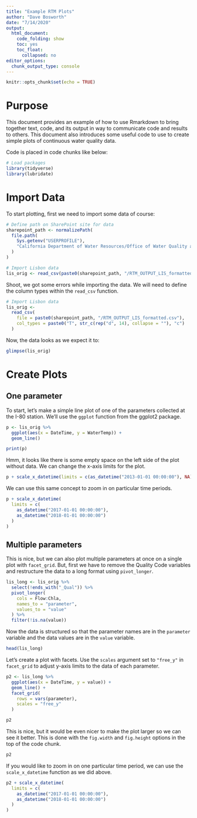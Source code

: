 ```yaml
---
title: "Example RTM Plots"
author: "Dave Bosworth"
date: "7/14/2020"
output: 
  html_document: 
    code_folding: show
    toc: yes
    toc_float:
      collapsed: no
editor_options: 
  chunk_output_type: console
---
```


```r
knitr::opts_chunk$set(echo = TRUE)
```

# Purpose

This document provides an example of how to use Rmarkdown to bring together text, code, and its output in way to communicate code and results to others. This document also introduces some useful code to use to create simple plots of continuous water quality data.

Code is placed in code chunks like below:
```r
# Load packages
library(tidyverse)
library(lubridate)
```

# Import Data

To start plotting, first we need to import some data of course:
```r
# Define path on SharePoint site for data
sharepoint_path <- normalizePath(
  file.path(
    Sys.getenv("USERPROFILE"),
    "California Department of Water Resources/Office of Water Quality and Estuarine Ecology - North Delta Flow Action/WQ_Subteam/Processed_Data/Continuous"
  )
)

# Import Lisbon data
lis_orig <- read_csv(paste0(sharepoint_path, "/RTM_OUTPUT_LIS_formatted.csv"))
```

Shoot, we got some errors while importing the data. We will need to define the column types within the `read_csv` function.
```r
# Import Lisbon data
lis_orig <- 
  read_csv(
    file = paste0(sharepoint_path, "/RTM_OUTPUT_LIS_formatted.csv"),
    col_types = paste0("T", str_c(rep("d", 14), collapse = ""), "c")
  )
```

Now, the data looks as we expect it to:
```r
glimpse(lis_orig)
```

# Create Plots

## One parameter

To start, let's make a simple line plot of one of the parameters collected at the I-80 station. We'll use the `ggplot` function from the ggplot2 package.
```r
p <- lis_orig %>% 
  ggplot(aes(x = DateTime, y = WaterTemp)) +
  geom_line()

print(p)
```

Hmm, it looks like there is some empty space on the left side of the plot without data. We can change the x-axis limits for the plot.
```r
p + scale_x_datetime(limits = c(as_datetime("2013-01-01 00:00:00"), NA))
```

We can use this same concept to zoom in on particular time periods.
```r
p + scale_x_datetime(
  limits = c(
    as_datetime("2017-01-01 00:00:00"), 
    as_datetime("2018-01-01 00:00:00")
  )
)
```

## Multiple parameters

This is nice, but we can also plot multiple parameters at once on a single plot with `facet_grid`. But, first we have to remove the Quality Code variables and restructure the data to a long format using `pivot_longer`.
```r
lis_long <- lis_orig %>% 
  select(!ends_with("_Qual")) %>% 
  pivot_longer(
    cols = Flow:Chla,
    names_to = "parameter",
    values_to = "value"
  ) %>% 
  filter(!is.na(value))
```

Now the data is structured so that the parameter names are in the `parameter` variable and the data values are in the `value` variable. 
```r
head(lis_long)
```

Let's create a plot with facets. Use the `scales` argument set to `"free_y"` in `facet_grid` to adjust y-axis limits to the data of each parameter.
```r
p2 <- lis_long %>%
  ggplot(aes(x = DateTime, y = value)) +
  geom_line() +
  facet_grid(
    rows = vars(parameter),
    scales = "free_y"
  )

p2
```

This is nice, but it would be even nicer to make the plot larger so we can see it better. This is done with the `fig.width` and `fig.height` options in the top of the code chunk.
```r
p2
```

If you would like to zoom in on one particular time period, we can use the `scale_x_datetime` function as we did above.
```r
p2 + scale_x_datetime(
  limits = c(
    as_datetime("2017-01-01 00:00:00"), 
    as_datetime("2018-01-01 00:00:00")
  )
)
```


